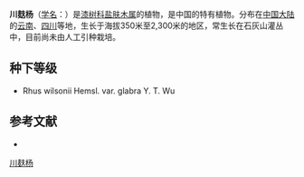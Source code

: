 {{Speciesbox
| name = 川麸杨
| status = 
| status_system = 
| image =
| genus = Rhus
| species = wilsonii
| authority = Hemsl.
}}

'''川麸杨'''（[[学名|学名]]：{{lang|la|''Rhus wilsonii''}}）是[[漆树科|漆树科]][[盐肤木属|盐肤木属]]的植物，是中国的特有植物。分布在[[中国大陆|中国大陆]]的[[云南|云南]]、[[四川|四川]]等地，生长于海拔350米至2,300米的地区，常生长在石灰山灌丛中，目前尚未由人工引种栽培。

== 种下等级 ==
* Rhus wilsonii Hemsl. var. glabra Y. T. Wu

== 参考文献 ==
<div class="references-small">
* {{cite web| url =http://www.bioinfo.cn/db05/KmzwSpecies.php?action=view&id=114| title =川麸杨| work =《中国高等植物数据库全库》| publisher =中国科学院微生物研究所| author =昆明植物研究所| accessdate =2009-02-20| deadurl =yes| archiveurl =https://web.archive.org/web/20160305053418/http://www.bioinfo.cn/db05/KmzwSpecies.php?action=view&id=114| archivedate =2016-03-05}}
</div>
{{Taxonbar|from=Q15224865}}

[[Category:盐肤木属|川麸杨]]


{{植物小作品}}